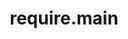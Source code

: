 ---
id: "node_hard_014"
questionType: "MULTIPLE_CHOICE"
title: "require.main"
description: "What does require.main refer to?"
difficulty: "HARD"
category: "Node.js"
options:
  - "The first required module"
  - "The main module that started the app"
  - "The last executed module"
  - "The global object"
correctAnswer: 1
---